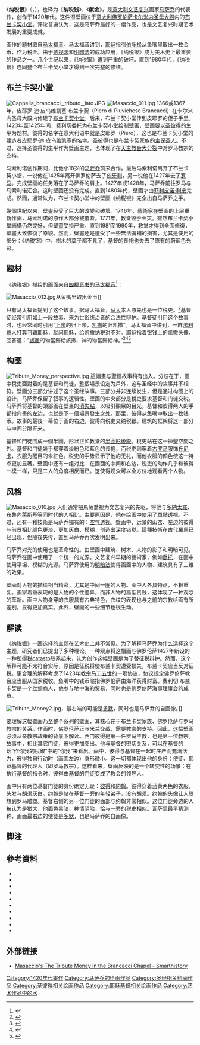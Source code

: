 {{Infobox Painting
| image_file=Masaccio7.jpg
| title=纳税银
| other_language_1   =[[意大利语|意大利语]]
| other_title_1      =Pagamento del tributo
| other_language_2   =
| other_title_2      = 
| artist=[[马萨乔|马萨乔]]
| year=1420年代
| type=[[湿壁画|湿壁画]]
| height_metric=247
| width_metric=597
| city=[[佛罗伦萨|佛罗伦萨]]
| museum=[[布兰卡契小堂|布兰卡契小堂]]
}}
《'''纳税银'''》（{{lang-it|Pagamento del tributo}}，{{lang-en|The Tribute Money}}），也译为《'''纳税钱'''》、《'''献金'''》，是[[意大利|意大利]][[文艺复兴|文艺复兴]]画家[[马萨乔|马萨乔]]的代表作，创作于1420年代。这件湿壁画位于[[意大利|意大利]][[佛罗伦萨|佛罗伦萨]][[佛罗伦萨卡尔米内圣母大殿|卡尔米内圣母大殿]]内的[[布兰卡契小堂|布兰卡契小堂]]。评论普遍认为，这是马萨乔最好的一幅作品，也是文艺复兴时期艺术发展的重要成就。{{cfn|Gardner|pp=599-600|y=1991}}{{cfn|Watkins|p=95|y=1980}}

画作的题材取自[[马太福音|马太福音]]。马太福音{{里}}讲到，[[耶稣|耶稣]]指引[[伯多禄|伯多禄]]从鱼嘴里取出一枚金币，作为税金。由于[[透视法|透视法]]和[[明暗法|明暗法]]的成功应用，《纳税银》成为美术史上最重要的作品之一。几个世纪以来，《纳税银》遭到严重的破坏。直到1980年代，《纳税银》连同整个布兰卡契小堂才得到一次完整的修缮。

== 布兰卡契小堂 ==
[[File:Cappella_brancacci,_tributo,_lato.JPG|thumb]]
[[Image:Masaccio_011.jpg|thumb]]
1366或1367年，皮耶罗·迪·皮乌维凯塞·布兰卡契（Piero di Piuvichese Brancacci）在卡尔米内圣母大殿内修建了[[布兰卡契小堂|布兰卡契小堂]]。{{cfn|Ladis|p=21|y=1993}}后来，布兰卡契小堂传到皮耶罗的侄子{{link-en|费利切·布兰卡契|Felice Brancacci}}手里。1423年至1425年间，费利切委托{{link-en|马索利诺·达·帕尼卡莱|Masolino da Panicale|马索利诺}}为布兰卡契小堂绘制壁画，壁画要以[[圣彼得|圣彼得]]的生平为题材。彼得的名字在意大利语中就是皮耶罗（Piero），这也是布兰卡契小堂的建造者皮耶罗·迪·皮乌维凯塞的名字。圣彼得也是布兰卡契家族的[[主保圣人|主保圣人]]。不过，选择圣彼得的生平作为壁画主题，也体现了在[[天主教会大分裂|天主教会大分裂]]中对罗马教宗的支持。{{cfn|Shulman|p=6|y=1991}}

马索利诺创作期间，比他小18岁的[[马萨乔|马萨乔]]前来合作。最后马索利诺离开了布兰卡契小堂，一说他在1425年离开佛罗伦萨去了[[匈牙利|匈牙利]]，另一说他在1427年去了[[罗马|罗马]]。完成壁画的任务落在了马萨乔的肩上。1427年或1428年，马萨乔前往罗马与马索利诺汇合。这时壁画还没有完成。直到1480年代，壁画才由[[菲利皮诺·利皮|菲利皮诺·利皮]]完成。{{cfn|Shulman|p=7-10|y=1991}}然而，通常认为，布兰卡契小堂中的壁画《纳税银》完全出自马萨乔之手。{{cfn|Watkins|p=326|y=1980}}

幾個世紀以来，壁畫经受了巨大的改變和破壞。1746年，藝術家{{link-en|溫琴佐·梅烏奇|Vincenzo Meucci}}在壁画的上层重新作画，马索利诺的原作大部分被覆蓋。1771年，教堂毁于火灾。雖然布兰卡契小堂結構仍然完好，但壁畫受损严重。{{cfn|Shulman|p=18|y=1991}}直到1981至1990年，教堂才得到全面修復，壁畫大致恢復了原貌。{{cfn|Shulman|p=5|y=1991}}然而，壁畫还是遭受了一些無法彌補的損害，尤其是使用{{link-en|乾壁繪畫法|Fresco-secco}}的部分：《纳税银》中，樹木的葉子都不見了，基督的長袍也失去了原有的蔚藍色光彩。{{cfn|Paoletti|Radke|pp=230-1|y=1997}}

== 题材 ==
《纳税银》描绘的画面来自[[四福音书|四福音书]]的[[马太福音|马太福音]]<ref>{{cite book|title=聖經 國語和合譯本|pages=马太福音 17:24–27}}</ref>：

[[Image:Masaccio_012.jpg|thumb]]从鱼嘴里取出金币]]{{quotation|24. 到了[[迦百農|迦百農]]、有收[[丁稅|丁稅]]的人來見[[伯多禄|彼得]]說、你們的先生不納丁稅麼。<br>25. 彼得說、納。他進了屋子、[[耶穌|耶穌]]先向他說、西門、你的意思如何．世上的君王、向誰徵收關稅丁稅．是向自己的兒子呢、是向外人呢。<br>26. 彼得說、是向外人．耶穌說、旣然如此、兒子就可以免稅了．<br>27. 但恐怕觸犯他們、你且往海邊去釣魚、把先釣上來的魚拿起來、開了他的口、必得一塊錢、可以拿去給他們、作你我的稅銀。|馬太福音 17:24–27}}

只有马太福音提到了这个故事。据马太福音，[[马太|马太]]本人原先也是一位税吏。<ref>{{cite book|title=聖經 國語和合譯本|pages=马太福音 9:9-13}}</ref>基督徒经常引用如上一段故事，来为世俗统治者的合法性辩护。基督徒引用这个故事时，也经常同时引用“[[上帝|上帝]]的归上帝，[[凯撒|凯撒]]的归凯撒”。{{cfn|Baldini|Casazza|p=39|y=1992}}马太福音中讲到，一群[[法利賽人|法利賽人]]打算刁難耶稣，就问耶稣，给凯撒纳税对不对。耶稣指着银钱上的凯撒头像，回答道：“[[該撒|該撒]]的物當歸給該撒、神的物當歸給神。”<ref>{{cite book|title=聖經 國語和合譯本|pages=马太福音 22:15–22}}</ref><ref>{{cite book|title=聖經 國語和合譯本|pages=马可福音 12:13–17}}</ref><ref>{{cite book|title=聖經 國語和合譯本|pages=路加福音 20:20–26}}</ref>

== 构图 ==
[[Image:Tribute_Money_perspective.jpg|thumb]]
這幅畫与聖經故事稍有出入。分歧在于，画中稅吏面對着的是基督和門徒，整個場景设定为戶外，这与圣经中的故事并不相符。壁画分三部分讲述了这个圣经故事。三部分并非连续发生，但是通过构图上的设计，马萨乔保留了叙事的逻辑性。壁画的中央部分是稅吏要求基督和门徒交税。马萨乔将基督的頭部画在壁畫的[[消失點|消失點]]，以吸引觀眾的目光。基督和彼得两人的手都指向畫的左边，也就是下一個場景發生之处。那里，彼得从鱼嘴中取出一枚钱币。故事的最後一幕位于画的右边，彼得向税吏交纳税银。建筑的框架将这一部分与中间分隔开来。{{cfn|Adams|p=98|y=2001}}

基督和門徒围成一個半圓，形狀正如教堂的[[半圓形後殿|半圓形後殿]]。稅吏站在这一神聖空間之外{{cfn|Adams|p=98|y=2001}}。基督和门徒幾乎都穿着淡粉色和藍色的長袍，而税吏则穿着[[古罗马|古罗马]]服饰[[丘尼卡|丘尼卡]]，衣服为醒目的朱紅色。税吏的手势显示了他的无礼，而他衣服的颜色使这一特点更加显著。{{cfn|Ladis|p=26|y=1993}}壁画中还有一组对比：在画面的中间和右边，税吏的动作几乎和彼得一模一样，只是二人的角度相反而已。这使得观众可以全方位地观看两个人物。{{cfn|Paoletti|Radke|pp=230-1|y=1997}}

== 风格 ==
[[Image:Masaccio_010.jpg|thumb]]
人们通常把馬薩喬视为文艺复兴的先驱，将他与[[多納太羅|多納太羅]]、[[布魯內萊斯基|布魯內萊斯基]]等同时代的人相比。主要原因是，他在绘画中使用了單點透視。不过，还有一種技術是马萨乔獨有的：[[空气透视|空气透视]]。壁画中，远景的山峦、左边的彼得与前景相比颜色更淡、更加灰白、模糊，创造出深度错觉。這種技術在古代羅馬已经出现，但隨後失传，直到马萨乔再次发明出来。{{cfn|Gardner|pp=599-600|y=1991}}

马萨乔对光的使用也是革命性的。由壁画中建筑、树木、人物的影子和明暗可见，马萨乔在画中使用了一个统一的光源。文艺复兴早期的藝術家，例如[[喬托|喬托]]，在画中使用平坦、模糊的光源。马萨乔使用的[[明暗法|明暗法]]使得画面中的人物、建筑具有了三维的效果。{{cfn|Gardner|pp=599-600|y=1991}}

壁画对人物的描绘相当精彩，尤其是中间一圈的人物。画中人各具特点，不相重复。画家着重表现的是人物的个性差异，而非人物的高低贵贱，这体现了一种观念的革新。画中人物身穿的衣服具有古典特色，衣纹的表现也与之前的宗教绘画有所差别，显得更加真实。此外，壁画的一些细节也很生动。{{cfn|丁宁|pp=111-112|y=2003}}

== 解读 ==
《纳税银》一画选择的主题在艺术史上并不常见。为了解释马萨乔为什么选择这个主题，研究者们已提出了多种理论。{{cfn|Ladis|p=26|y=1993}}一种观点将这幅画与佛罗伦萨1427年新设的一种[[所得税|所得税]]catasto联系起来，认为创作这幅壁画是为了替征税辩护。{{cfn|丁宁|p=111|y=2003}}{{cfn|Hartt|p=159|y=1970}}然而，这个解释可能不太符合实际，原因是征税将使布兰卡契遭受损失，布兰卡契应当反对征税。更合理的解释考虑了1423年[[教宗|教宗]][[马丁五世|马丁五世]]的一项协议，协议规定佛罗伦萨教会应当服从国家税收。{{cfn|Paoletti|Radke|pp=230-1|y=1997}}鱼嘴中的钱币喻指佛罗伦萨由海洋获得财富。费利切·布兰卡契是一个丝绸商人，他参与地中海的贸易，同时也是佛罗伦萨海事理事会的成员。{{cfn|Baldini|Casazza|p=39|y=1992}}

[[Image:Tribute_Money2.jpg|thumb]]，最右端的可能是[[多馬_(使徒)|多默]]，同时也是马萨乔的自画像。]]

要理解这幅壁画乃至整个系列的壁画，其核心在于布兰卡契家族、佛罗伦萨与罗马教宗的关系。作画时，佛罗伦萨正与米兰交战，需要教宗的支持。因此，这幅壁画必须从亲教宗政策的背景下解读。西门彼得是第一任罗马主教，也是第一位教宗。{{cfn|Watkins|p=120|y=1980}}故事中，相比其它门徒，彼得更加突出。他与基督的密切关系，可以在基督的话“作你我的稅銀”中的“你我”来看出。{{cfn|Baldini|Casazza|p=39|y=1992}}画中，彼得与基督在一起时庄严而充满活力，彼得独自行动时（画面左边）身形微小。这一切都体现出他的身份：使徒、耶稣基督的代理人（即罗马教宗）。{{cfn|Watkins|pp=93-4|y=1980}}这样看来，壁画反映的是一个转变性的场景：在执行基督的指令时，彼得由基督的门徒变成了教会的领导人。{{cfn|Watkins|pp=94-5|y=1980}}

画中只有两位基督门徒的身份确定无疑：[[彼得_(使徒)|彼得]]和[[約翰_(使徒)|約翰]]。彼得穿着蓝黄两色的衣服，头发与胡须灰白。约翰是站在基督一旁的年轻弟子，没有胡须。约翰的头像让人联想到罗马雕塑。基督右侧的另一位门徒的面部与约翰非常相似。这位门徒旁边的人被认为是[[加略人猶大|猶大]]，他面色黑暗、神情阴险，恰与一旁的税吏相似。{{cfn|Adams|p=98|y=2001}}瓦萨里最早猜测称，画面最右边的使徒是[[多馬_(使徒)|多默]]，也是马萨乔的自画像。{{cfn|Ladis|p=28|y=1993}}

== 脚注 ==
{{Reflist|2}}

== 參考資料 ==
{{refbegin|2}}
*{{Citation | first = Laurie | last = Adams | authorlink = | title = Italian Renaissance Art | edition =  | publisher = Westview Press | location = Oxford | year = 2001 | id = ISBN 0-8133-3690-2 | url =  }}
*{{Citation | first1 = U. | last1 = Baldini | last2 = Casazza | first2 = O. | authorlink =  | title = The Brancacci Chapel Frescoes | edition =  | publisher = Thames and Hudson | location = London | year = 1992 | id = ISBN 0-8109-3120-6 | url =  }}
*{{Citation | first = Helen | last = Gardner | authorlink =  | title = Gardner's Art Through the Ages | edition = 9th ed. | publisher = Harcourt Brace Jovanovich | location = San Diego | year = 1991 | id = ISBN 0-15-503769-2 | url =  }}
*{{Citation  | first = Frederick | last = Hartt | authorlink =  | title = A History of Italian Renaissance Art: Painting, Sculpture, Architecture | edition =  | publisher = Thames and Hudson | location = London | year = 1970 | id = ISBN 9780500231364| url =  }}
*{{Citation | first = Andrew | last = Ladis | authorlink = | title = The Brancacci Chapel, Florence | edition =  | publisher = George Braziller | location = New York | year = 1993 | id = ISBN 0-8076-1311-8 | url =  }}
*{{Citation | first1 = John T. | last1 = Paoletti | first2 = Gary M. | last2 = Radke | authorlink =  | title = Art in Renaissance Italy | edition =  | publisher = L. King | location = London | year = 1997 | id = ISBN 1-85669-094-6 | url =  }}
*{{Citation | first = Ken | last = Shulman | authorlink =  | title = Anatomy of a Restoration: The Brancacci Chapel | edition =  | publisher = Walker | location = New York | year = 1991 | id = ISBN 0-8027-1121-9 | url =  }}
*{{Citation | first = Law Bradley | last = Watkins | authorlink =  | title = The Brancacci Chapel Frescoes: Meaning and Use | edition =  | publisher = University Microfilms International | location = Ann Arbor | year = 1980 | id = | url =  }}
*{{Citation | first =  | last = 丁宁 | authorlink =  | title = [[西方美术史十五讲|西方美术史十五讲]] | edition = 第1版 | publisher = 北京大学出版社 | location = 北京 | year = 2003 | id = ISBN 7-301-06511-6| url =  }}
*{{Citation | author =狄考文、富善、鮑康寧、文書田、鹿依士译 | title = [[聖經和合本|聖經 國語和合譯本]] | year = 1919 }}
{{refend}}

== 外部链接 ==
{{commonscat|The Tribute Money by Masaccio (Brancacci Chapel)}}
* {{en icon}}[http://smarthistory.khanacademy.org/Masaccio.html Masaccio's The Tribute Money in the Brancacci Chapel - Smarthistory ]

{{Masaccio}}
{{DEFAULTSORT:Tribute Money, The}}
[[Category:1420年代畫作|Category:1420年代畫作]]
[[Category:马萨乔的绘画作品|Category:马萨乔的绘画作品]]
[[Category:圣经相关绘画作品|Category:圣经相关绘画作品]]
[[Category:圣彼得相关绘画作品|Category:圣彼得相关绘画作品]]
[[Category:耶稣基督相关绘画作品|Category:耶稣基督相关绘画作品]]
[[Category:艺术作品中的水|Category:艺术作品中的水]]
{{Good article}}